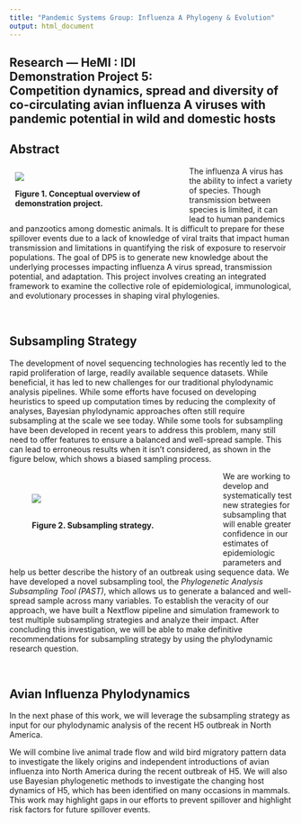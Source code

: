 ```yaml
---
title: "Pandemic Systems Group: Influenza A Phylogeny & Evolution"
output: html_document
---
```

<!-- BANNER --> 
</div> <!-- container-fluid main-container -->
<div class="jumbotron homepagebanner jumbotron-fluid">
<div class="container">
## **Research --- HeMI : IDI**<br>Demonstration Project 5:<br>Competition dynamics, spread and diversity of co-circulating avian influenza A viruses with pandemic potential in wild and domestic hosts {.lead .tagline}
</div> <!--end container-->
</div> <!--end jumbotron-->

<!-- MAIN CONTENT --> 
<div class="container-fluid main-container">

<!-- <p id="disclaimer"></p> -->

## Abstract


<div style="width:50%; min-width:300px; float:left; padding:10px">
![](images/PIPP_DP5.png)
<p class="caption">**Figure&nbsp;1. Conceptual overview of demonstration project.**</p>
</div>

The influenza A virus has the ability to infect a variety of species. Though transmission between species is limited, it can lead to human pandemics and panzootics among domestic animals. It is difficult to prepare for these spillover events due to a lack of knowledge of viral traits that impact human transmission and limitations in quantifying the risk of exposure to reservoir populations. The goal of DP5 is to generate new knowledge about the underlying processes impacting influenza A virus spread, transmission potential, and adaptation. This project involves creating an integrated framework to examine the collective role of epidemiological, immunological, and evolutionary processes in shaping viral phylogenies.

<br clear="all" />

## Subsampling Strategy

The development of novel sequencing technologies has recently led to the rapid proliferation of large, readily available sequence datasets. While beneficial, it has led to new challenges for our traditional phylodynamic analysis pipelines. While some efforts have focused on developing heuristics to speed up computation times by reducing the complexity of analyses, Bayesian phylodynamic approaches often still require subsampling at the scale we see today. While some tools for subsampling have been developed in recent years to address this problem, many still need to offer features to ensure a balanced and well-spread sample. This can lead to erroneous results when it isn’t considered, as shown in the figure below, which shows a biased sampling process.

<div style="width:50%; min-width:300px; float:left; padding:40px">
![](images/DP5_Subsampling.png)
<br><br>
<p class="caption">**Figure&nbsp;2. Subsampling strategy.**</p>
</div>

We are working to develop and systematically test new strategies for subsampling that will enable greater confidence in our estimates of epidemiologic parameters and help us better describe the history of an outbreak using sequence data. We have developed a novel subsampling tool, the *Phylogenetic Analysis Subsampling Tool (PAST)*, which allows us to generate a balanced and well-spread sample across many variables. To establish the veracity of our approach, we have built a Nextflow pipeline and simulation framework to test multiple subsampling strategies and analyze their impact. After concluding this investigation, we will be able to make definitive recommendations for subsampling strategy by using the phylodynamic research question.

<br clear="all" />

## Avian Influenza Phylodynamics

In the next phase of this work, we will leverage the subsampling strategy as input for our phylodynamic analysis of the recent H5 outbreak in North America. 

We will combine live animal trade flow and wild bird migratory pattern data to investigate the likely origins and independent introductions of avian influenza into North America during the recent outbreak of H5. We will also use Bayesian phylogenetic methods to investigate the changing host dynamics of H5, which has been identified on many occasions in mammals. This work may highlight gaps in our efforts to prevent spillover and highlight risk factors for future spillover events. 

<br>

<!--
```r
knitr::include_url("DP5_summary.html")
```
<script>iFrameResize({ log: false }, '#DP5')</script>
-->

<!--
## Supplemental Information

<div class="container-frames">

<p>Preprint:<br>
  <a href="https://github.com/CEIDatUGA/covid-university-reopening/raw/master/manuscript.pdf" target="_blank">
  Demonstration Project 5: Competition dynamics, spread and diversity of co-circulating avian influenza A viruses with pandemic potential in wild and domestic hosts</a> (pdf)
</p>

<p>
  <a href="https://github.com/CEIDatUGA/covid-university-reopening" target="_blank">
    <img src="images/GitHub-Mark-64px.png" id="github-icon" alt="GitHub repository"/>
    GitHub repository (public)
  </a>
</p>

</div>
-->